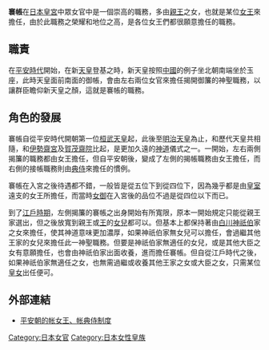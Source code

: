 '''褰帳'''在[[日本|日本]][[皇宮|皇宮]]中眾女官中是一個崇高的職務，多由[[親王|親王]]之女，也就是某位[[女王_(日本)|女王]]來擔任，由於此職務之榮耀和地位之高，是各位女王們都很願意擔任的職務。

== 職責 ==
在[[平安時代|平安時代]]開始，在新[[天皇|天皇]]登基之時，新天皇按照[[中國|中國]]的例子坐北朝南端坐於玉座，此時天皇面前南面的御帳，會由左右兩位女官來擔任揭開御簾的神聖職務，以讓群臣瞻仰新天皇之顏，這就是褰帳的職務。

== 角色的發展 ==
褰帳自從平安時代開朝第一位[[桓武天皇|桓武天皇]]起，此後至[[明治天皇|明治天皇]]為止，和歷代天皇共相隨，和[[伊勢國|伊勢]][[齋宮|齋宮]]及[[賀茂|賀茂]][[齋院|齋院]]比起，是更加久遠的[[神道|神道]]儀式之一。一開始，左右兩側揭簾的職務都由女王擔任，但自平安朝後，變成了左側的揭帳職務由女王擔任，而右側的接帳職務則由[[典侍|典侍]]來擔任的慣例。

褰帳在入宮之後待遇都不錯，一般皆是從五位下到從四位下，因為幾乎都是由[[皇室|皇室]]遠支的女王所擔任，而當時[[女御|女御]]在入宮後的品位不過是從四位以下而已。

到了[[江戶時期|江戶時期]]，左側揭簾的褰帳之出身開始有所寬限，原本一開始規定只能從親王家選出，但之後放寬到親王或[[王_(日本)|王]]的[[女兒|女兒]]都可以。但基本上都保持著由[[白川神祇伯|白川神祇伯]]家之女來擔任，使其神道意味更加濃厚，如果神祇伯家無女兒可以擔任，會過繼其他王家的女兒來擔任此一神聖職務。但要是神祇伯家無適任的女兒，或是其他大臣之女有意願擔任，也會由神祇伯家出面收養，進而擔任褰帳。但自從江戶時代之後，如果神祇伯家無適任之女，也無需過繼或收養其他王家之女或大臣之女，只需某位[[皇女|皇女]]出任便可。

==外部連結==
*[https://web.archive.org/web/20070929092951/http://www.genjimono.cn/comment/gejin10.htm 平安朝的帐女王、帐典侍制度]

{{japan-hist-stub}}
[[Category:日本女官|Category:日本女官]]
[[Category:日本女性皇族|Category:日本女性皇族]]